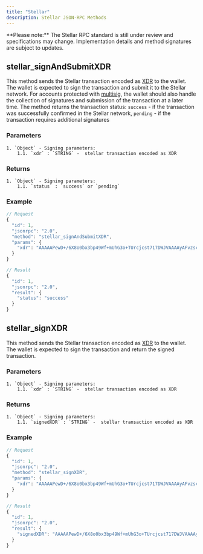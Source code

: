 ```yaml
---
title: "Stellar"
description: Stellar JSON-RPC Methods
---
```


<Note type="warning">
**Please note:** The Stellar RPC standard is still under review and specifications may change. Implementation details and method signatures are subject to updates.
</Note>

## stellar_signAndSubmitXDR

This method sends the Stellar transaction encoded as [XDR](https://developers.stellar.org/api/introduction/xdr/) to the wallet. The wallet is expected to sign the transaction and submit it to the Stellar network. For accounts protected with [multisig](https://developers.stellar.org/docs/glossary/multisig/), the wallet should also handle the collection of signatures and submission of the transaction at a later time.
The method returns the transaction status: `success` - if the transaction was successfully confirmed in the Stellar network, `pending` - if the transaction requires additional signatures

### Parameters

    1. `Object` - Signing parameters:
    	1.1. `xdr` : `STRING` -  stellar transaction encoded as XDR

### Returns

    1. `Object` - Signing parameters:
    	1.1. `status` : `success` or `pending`

### Example

```javascript
// Request
{
  "id": 1,
  "jsonrpc": "2.0",
  "method": "stellar_signAndSubmitXDR",
  "params": {
    "xdr": "AAAAAPewD+/6X8o0bx3bp49Wf+mUhG3o+TUrcjcst717DWJVAAAAyAFvzscADTkNAAAAAAAAAAAAAAACAAAAAAAAAAYAAAACWE1BVEsAAAAAAAAAAAAAAAPvNOuztX4IjvV8pztsEc1/ZnTz0G3p5Cx4vcf04+xUAAONfqTGgAAAAAAAAAAABQAAAAAAAAAAAAAAAAAAAAAAAAAAAAAAAAAAAAAAAAABAAAAD2NyeXB0b21hcmluZS5ldQAAAAAAAAAAAAAAAAF7DWJVAAAAQK3vfUCZ8mbjW3ssMd0n1tJTF9Fv6EbuJ6cWKkYXBqG5itqanPbFzIQoZEHbPS8nr2vo4dROvKI0uQzNcfExKwM="
  }
}

// Result
{
  "id": 1,
  "jsonrpc": "2.0",
  "result": {
    "status": "success"
  }
}
```

## stellar_signXDR

This method sends the Stellar transaction encoded as [XDR](https://developers.stellar.org/api/introduction/xdr/) to the wallet. The wallet is expected to sign the transaction and return the signed transaction.

### Parameters

    1. `Object` - Signing parameters:
    	1.1. `xdr` : `STRING` -  stellar transaction encoded as XDR

### Returns

    1. `Object` - Signing parameters:
    	1.1. `signedXDR` : `STRING` -  stellar transaction encoded as XDR

### Example

```javascript
// Request
{
  "id": 1,
  "jsonrpc": "2.0",
  "method": "stellar_signXDR",
  "params": {
    "xdr": "AAAAAPewD+/6X8o0bx3bp49Wf+mUhG3o+TUrcjcst717DWJVAAAAyAFvzscADTkNAAAAAAAAAAAAAAACAAAAAAAAAAYAAAACWE1BVEsAAAAAAAAAAAAAAAPvNOuztX4IjvV8pztsEc1/ZnTz0G3p5Cx4vcf04+xUAAONfqTGgAAAAAAAAAAABQAAAAAAAAAAAAAAAAAAAAAAAAAAAAAAAAAAAAAAAAABAAAAD2NyeXB0b21hcmluZS5ldQAAAAAAAAAAAAAAAAF7DWJVAAAAQK3vfUCZ8mbjW3ssMd0n1tJTF9Fv6EbuJ6cWKkYXBqG5itqanPbFzIQoZEHbPS8nr2vo4dROvKI0uQzNcfExKwM="
  }
}

// Result
{
  "id": 1,
  "jsonrpc": "2.0",
  "result": {
    "signedXDR": "AAAAAPewD+/6X8o0bx3bp49Wf+mUhG3o+TUrcjcst717DWJVAAAAyAFvzscADTkNAAAAAAAAAAAAAAACAAAAAAAAAAYAAAACWE1BVEsAAAAAAAAAAAAAAAPvNOuztX4IjvV8pztsEc1/ZnTz0G3p5Cx4vcf04+xUAAONfqTGgAAAAAAAAAAABQAAAAAAAAAAAAAAAAAAAAAAAAAAAAAAAAAAAAAAAAABAAAAD2NyeXB0b21hcmluZS5ldQAAAAAAAAAAAAAAAAF7DWJVAAAAQK3vfUCZ8mbjW3ssMd0n1tJTF9Fv6EbuJ6cWKkYXBqG5itqanPbFzIQoZEHbPS8nr2vo4dROvKI0uQzNcfExKwM="
  }
}
```
